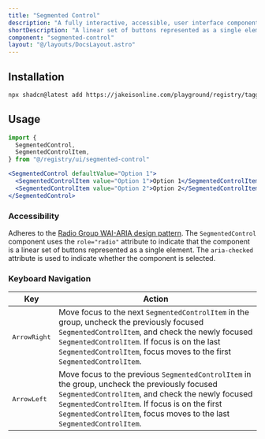 ```yaml
---
title: "Segmented Control"
description: "A fully interactive, accessible, user interface component of a linear set of buttons represented as a single element."
shortDescription: "A linear set of buttons represented as a single element"
component: "segmented-control"
layout: "@/layouts/DocsLayout.astro"
---
```



<ExampleComponentWithCode name="segmented-control" client:load />

## Installation

```bash
npx shadcn@latest add https://jakeisonline.com/playground/registry/tagger.json
```

## Usage

```jsx
import {
  SegmentedControl,
  SegmentedControlItem,
} from "@/registry/ui/segmented-control"
```

```jsx
<SegmentedControl defaultValue="Option 1">
  <SegmentedControlItem value="Option 1">Option 1</SegmentedControlItem>
  <SegmentedControlItem value="Option 2">Option 2</SegmentedControlItem>
</SegmentedControl>
```

### Accessibility

Adheres to the [Radio Group WAI-ARIA design pattern](https://www.w3.org/WAI/ARIA/apg/patterns/radio/). The `SegmentedControl` component uses the `role="radio"` attribute to indicate that the component is a linear set of buttons represented as a single element. The `aria-checked` attribute is used to indicate whether the component is selected.

### Keyboard Navigation

| Key                   | Action                                                                                                                                                                                                                                                                      |
| --------------------- | --------------------------------------------------------------------------------------------------------------------------------------------------------------------------------------------------------------------------------------------------------------------------- |
| <kbd>ArrowRight</kbd> | Move focus to the next `SegmentedControlItem` in the group, uncheck the previously focused `SegmentedControlItem`, and check the newly focused `SegmentedControlItem`. If focus is on the last `SegmentedControlItem`, focus moves to the first `SegmentedControlItem`.     |
| <kbd>ArrowLeft</kbd>  | Move focus to the previous `SegmentedControlItem` in the group, uncheck the previously focused `SegmentedControlItem`, and check the newly focused `SegmentedControlItem`. If focus is on the first `SegmentedControlItem`, focus moves to the last `SegmentedControlItem`. |
